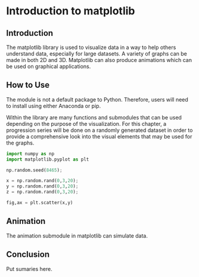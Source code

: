 # Introduction to matplotlib


## Introduction

The matplotlib library is used to visualize data in a way to help others understand data, especially for large datasets. A variety of graphs can be made in both 2D and 3D. Matplotlib can also produce animations which can be used on graphical applications.


## How to Use

The module is not a default package to Python. Therefore, users will need to install using either Anaconda or pip.

Within the library are many functions and submodules that can be used depending on the purpose of the visualization. For this chapter, a progression series will be done on a randomly generated dataset in order to provide a comprehensive look into the visual elements that may be used for the graphs.

```python

import numpy as np
import matplotlib.pyplot as plt

np.random.seed(8465);

x = np.random.rand(0,3,20);
y = np.random.rand(0,3,20);
z = np.random.rand(0,3,20);

fig,ax = plt.scatter(x,y)

```

## Animation

The animation submodule in matplotlib can simulate data.

## Conclusion

Put sumaries here.

